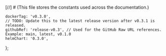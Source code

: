[//]  # (This file stores the constants used across the documentation.)

    dockerTag: 'v0.3.0',
    // TODO: Update this to the latest release version after v0.3.1 is released.
    githubRef: 'release-v0.3', // Used for the GitHub Raw URL references. Example: main, latest, v0.1.0
    helmChart: '0.3.0',
};
